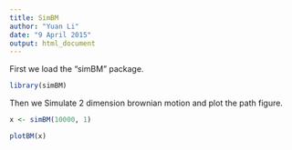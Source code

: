 ```yaml
---
title: SimBM
author: "Yuan Li"
date: "9 April 2015"
output: html_document
---
```


First we load the "simBM" package.
```r
library(simBM)
```

Then we Simulate 2 dimension brownian motion and plot the path figure.
```r
x <- simBM(10000, 1)
```
```r
plotBM(x)
```

      